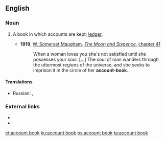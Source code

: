 ==English==

===Noun===
{{en-noun|head=[[account]] [[book]]}}

# {{accounting}} A book in which accounts are kept; [[ledger]].
#* '''1919''', [[w:William Somerset Maugham|W. Somerset Maugham]], ''[[w:The Moon and Sixpence|The Moon and Sixpence]]'', [[s:The Moon and Sixpence/Chapter XLI|chapter 41]]
#*:When a woman loves you she's not satisfied until she possesses your soul. [...] The soul of man wanders through the uttermost regions of the universe, and she seeks to imprison it in the circle of her '''account-book'''. 
====Translations====
{{trans-top|a book in which accounts are kept}}
* Russian: {{t+|ru|конторская книга|tr=|sc=Cyrl}}, {{t+|ru|гроссбух|m|tr=|sc=Cyrl}}
{{trans-mid}}
{{trans-bottom}}

===External links===
* {{R:OneLook}}
* {{R:Webster 1913}}

[[et:account book]]
[[ku:account book]]
[[ps:account book]]
[[ta:account book]]